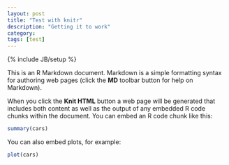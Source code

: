 ```yaml
---
layout: post
title: "Test with knitr"
description: "Getting it to work"
category: 
tags: [test]
---
```

{% include JB/setup %}

This is an R Markdown document. Markdown is a simple formatting syntax for authoring web pages (click the **MD** toolbar button for help on Markdown).

When you click the **Knit HTML** button a web page will be generated that includes both content as well as the output of any embedded R code chunks within the document. You can embed an R code chunk like this:

```r
summary(cars)
```

You can also embed plots, for example:

```r
plot(cars)
```

